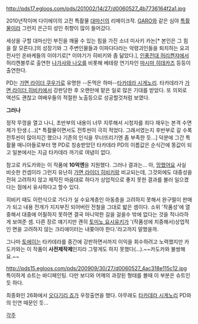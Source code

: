 http://pds17.egloos.com/pds/201002/14/27/d0060527_4b7736164f2a1.jpg

2010년작이며 다이에이의 고전 특촬물 [[대마신]]의 리메이크작.
[[GARO]]와 같은 심야 [[특촬물]]이라 그런지 은근히 성인 취향이 많이 들어갔다.

세상을 구할 대마신인 부진을 깨울 수 있는 힘을 가진 소녀 미사키 카논[* 본인은 그 힘을 잘 모른다.]의 성장기와 그 주변인물들과 이파다다라는 악령괴인들을 퇴치하는 요괴전사인 온바케들의 이야기로[* 이야기가 히비키와 좀 닮았다.], [[인풍전대 허리켄쟈]]에서 허리켄블루로 출연한 [[나가사와 나오]]를 비롯해 베테랑 연기자인 [[마시마 히데카즈]] 등등이 출연한다. 

PD는 [[가면 라이더 쿠우가]]로 유명한 --돈먹은 하마--[[타카데라 시게노리]]. 타카데라가 [[가면 라이더 히비키]]에서 강판당한 후 오랜만에 맡은 일로 많은 기대를 받았다. 또 의외로 액션도 괜찮고 여배우들의 적절한 노출등으로 성공할것처럼 보였다.

'''그러나'''

정작 뚜껑을 열고 나니, 초반부의 내용이 너무 지루해서 시청자를 죄다 재우는 본격 수면제가 탄생.(…)[* 특촬물이면서도 전투씬이 극히 적었다. 그래서였는지 후반부로 갈 수록 전투씬이 많아지긴 했으나 기존의 인식을 무너뜨리기엔 좀 부족한 듯...] 덕분에 그간 특촬물 매니아들로부터 명 PD로 칭송받았던 타카데라 PD의 이름값은 순식간에 똥값이 되고 일본에서는 지금 타카데라 까기로 여념이 없다. 

참고로 카도카와는 이 작품에 '''10억엔'''을 지원했다. 그러나 결과는... 아, [[망했어요]] 사실 비슷한 컨셉이라 그런지 유난히 [[가면 라이더 히비키]]랑 비교되는데, 그것외에도 대중성을 전혀 고려하지 않고 제작진 마음대로 하다가 상업적으로 좋지 못한 결과를 불러 일으켰다는 점에서 유사하다고 할수 있다. 

히비키 때도 이런식으로 가다가 실 수요계층인 아동층을 고려하지 못해서 완구떨이 판매가 되고 내용 전개가 지지부진 되어버린 전철을 그대로 밟은 셈이다. 소위 '작품성'에 열중해서 대중에 어필하지 못하면 결국 마니악한 길을 걸을수 밖에 없다는 것을 적나라하게 보여준 셈. 다른 장르 얘기지만 괜히 [[토미노 요시유키]]가 '(작품성에 치중해서)상업적인 면을 고려하지 않는 크리에이터는 내쫒아야 한다.'라고까지 말했을까.

그나마 [[토에이]]는 타카데라를 중간에 강판하면서까지 이익을 회수하려고 노력했지만 카도카와는 이 작품이 '''사전제작제'''인지라 그렇게도 하지 못했다(...).~~카도카와 불쌍해요.~~

http://pds15.egloos.com/pds/200909/30/27/d0060527_4ac318e115c12.jpg
특이하게 슈트는 바디페인팅. 다만 보디와 어깨의 과장된 형태를 볼때 이 부분은 슈트인듯 하다.

최종화인 26화에서 [[오다기리 죠]]가 우정출연을 했다. 아무래도 [[타카데라 시게노리]] PD와의 인연 때문인 듯...

[[각주]]
